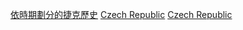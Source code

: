 {{Portal|捷克}}
{{Commons category|Centuries in the Czech Republic}}

[[Category:依時期劃分的捷克歷史‎|]]
[[Category:各世紀各國|Czech Republic]]
[[Category:各世紀歐洲|Czech Republic]]
